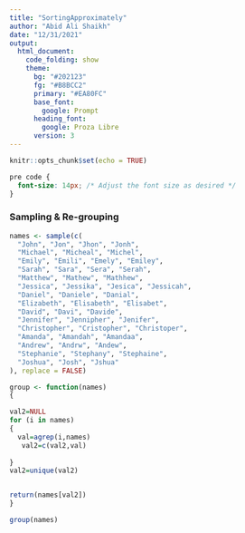 ---
title: "SortingApproximately"
author: "Abid Ali Shaikh"
date: "12/31/2021"
output: 
  html_document:
    code_folding: show
    theme:
      bg: "#202123"
      fg: "#B8BCC2"
      primary: "#EA80FC"
      base_font:
        google: Prompt
      heading_font:
        google: Proza Libre
      version: 3
---

```{r setup, include=FALSE}
knitr::opts_chunk$set(echo = TRUE)
```

```{css}
pre code {
  font-size: 14px; /* Adjust the font size as desired */
}
```

### Sampling & Re-grouping 

```{r grouping by approximate sorting, size=16}
names <- sample(c(
  "John", "Jon", "Jhon", "Jonh",
  "Michael", "Micheal", "Michel",
  "Emily", "Emili", "Emely", "Emiley",
  "Sarah", "Sara", "Sera", "Serah",
  "Matthew", "Mathew", "Mathhew",
  "Jessica", "Jessika", "Jesica", "Jessicah",
  "Daniel", "Daniele", "Danial",
  "Elizabeth", "Elisabeth", "Elisabet",
  "David", "Davi", "Davide",
  "Jennifer", "Jennipher", "Jenifer",
  "Christopher", "Cristopher", "Christoper",
  "Amanda", "Amandah", "Amandaa",
  "Andrew", "Andrw", "Andew",
  "Stephanie", "Stephany", "Stephaine",
  "Joshua", "Josh", "Jshua"
), replace = FALSE)

group <- function(names)
{

val2=NULL
for (i in names)
{
  val=agrep(i,names)
   val2=c(val2,val)
   
}
val2=unique(val2)


return(names[val2])
}

group(names)

```

